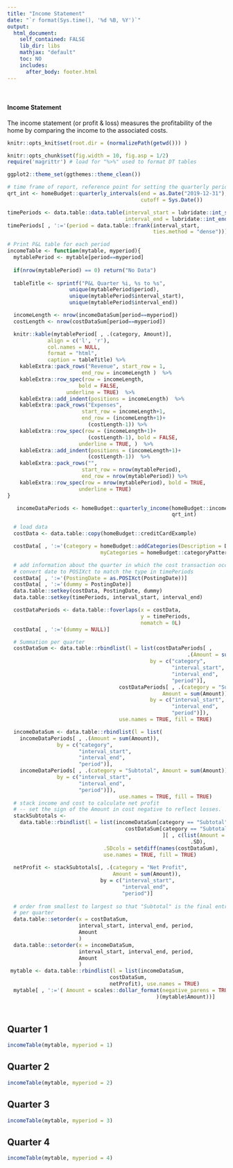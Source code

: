 ```yaml
---
title: "Income Statement"
date: "`r format(Sys.time(), '%d %B, %Y')`"
output:
  html_document:
    self_contained: FALSE
    lib_dir: libs  
    mathjax: "default"
    toc: NO
    includes:
      after_body: footer.html
---
```


<style> 
  #header { 
    background: #2274cc; /* Old browsers */
    background: -moz-linear-gradient(left, #2274cc 0%, #26c5d3 36%, #61bf61 100%); /* FF3.6-15 */
    background: -webkit-linear-gradient(left, #2274cc 0%,#26c5d3 36%,#61bf61 100%); /* Chrome10-25,Safari5.1-6 */
    background: linear-gradient(to right, #2274cc 0%,#26c5d3 36%,#61bf61 100%); /* W3C, IE10+, FF16+, Chrome26+,  Opera12+, Safari7+ */
    filter: progid:DXImageTransform.Microsoft.gradient( startColorstr='#2274cc', endColorstr='#61bf61',GradientType=1 ); /* IE6-9 */
    color: white;
    height: 100px;
    display:flex;
    align-items: center;
    justify-content: center;
  }

  h1.title {
    margin: auto;
  }
</style>

<br>  

#### Income Statement

The income statement (or profit & loss) measures the profitability of the home by comparing the income to the associated costs.

```r
knitr::opts_knit$set(root.dir = (normalizePath(getwd())) )

knitr::opts_chunk$set(fig.width = 10, fig.asp = 1/2)
require('magrittr') # load for "%>%" used to format DT tables

ggplot2::theme_set(ggthemes::theme_clean())

# time frame of report, reference point for setting the quarterly periods
qrt_int <- homeBudget::quarterly_intervals(end = as.Date("2019-12-31"),
                                           cutoff = Sys.Date())

timePeriods <- data.table::data.table(interval_start = lubridate::int_start(qrt_int), 
                                      interval_end = lubridate::int_end(qrt_int))
timePeriods[ , ':='(period = data.table::frank(interval_start, 
                                               ties.method = "dense"))]

# Print P&L table for each period
incomeTable <- function(mytable, myperiod){
  mytablePeriod <- mytable[period==myperiod]
  
  if(nrow(mytablePeriod) == 0) return("No Data")
  
  tableTitle <- sprintf("P&L Quarter %i, %s to %s", 
                    unique(mytablePeriod$period), 
                    unique(mytablePeriod$interval_start),
                    unique(mytablePeriod$interval_end))

  incomeLength <- nrow(incomeDataSum[period==myperiod])
  costLength <- nrow(costDataSum[period==myperiod])

  knitr::kable(mytablePeriod[ , .(category, Amount)], 
             align = c('l', 'r'),
             col.names = NULL, 
             format = "html", 
             caption = tableTitle) %>%
    kableExtra::pack_rows("Revenue", start_row = 1, 
                        end_row = incomeLength )  %>%
    kableExtra::row_spec(row = incomeLength,
                       bold = FALSE, 
                   underline = TRUE)  %>%
    kableExtra::add_indent(positions = incomeLength)  %>%
    kableExtra::pack_rows("Expenses", 
                        start_row = incomeLength+1, 
                        end_row = (incomeLength+1)+
                          (costLength-1)) %>%
    kableExtra::row_spec(row = (incomeLength+1)+
                          (costLength-1), bold = FALSE, 
                       underline = TRUE, )  %>%
    kableExtra::add_indent(positions = (incomeLength+1)+
                          (costLength-1))  %>%
    kableExtra::pack_rows("", 
                        start_row = nrow(mytablePeriod), 
                        end_row = nrow(mytablePeriod)) %>%
    kableExtra::row_spec(row = nrow(mytablePeriod), bold = TRUE, 
                       underline = TRUE)
}
```

```r
   incomeDataPeriods <- homeBudget::quarterly_income(homeBudget::incomeExample,
                                                     qrt_int)
```


```r

  # load data
  costData <- data.table::copy(homeBudget::creditCardExample)

  costData[ , ':='(category = homeBudget::addCategories(Description = Description,
                              myCategories = homeBudget::categoryPatternsExample))]

  # add information about the quarter in which the cost transaction occured
  # convert date to POSIXct to match the type in timePeriods
  costData[ , ':='(PostingDate = as.POSIXct(PostingDate))]
  costData[ , ':='(dummy = PostingDate)]
  data.table::setkey(costData, PostingDate, dummy)
  data.table::setkey(timePeriods, interval_start, interval_end)

  costDataPeriods <- data.table::foverlaps(x = costData, 
                                           y = timePeriods, 
                                           nomatch = 0L)
  costData[ , ':='(dummy = NULL)]
```

```r
  # Summation per quarter
  costDataSum <- data.table::rbindlist(l = list(costDataPeriods[ , 
                                                          .(Amount = sum(Amount)), 
                                              by = c("category",
                                                     "interval_start",
                                                     "interval_end", 
                                                     "period")],
                                    costDataPeriods[ , .(category = "Subtotal",
                                                  Amount = sum(Amount)),
                                              by = c("interval_start",
                                                     "interval_end", 
                                                     "period")]),
                                    use.names = TRUE, fill = TRUE)

  incomeDataSum <- data.table::rbindlist(l = list(
    incomeDataPeriods[ , .(Amount = sum(Amount)), 
                by = c("category",
                       "interval_start",
                       "interval_end", 
                       "period")],
    incomeDataPeriods[ , .(category = "Subtotal", Amount = sum(Amount)), 
                by = c("interval_start",
                       "interval_end", 
                       "period")]),
                                    use.names = TRUE, fill = TRUE)
  # stack income and cost to calculate net profit
  # -- set the sign of the Amount in cost negative to reflect losses.
  stackSubtotals <- 
    data.table::rbindlist(l = list(incomeDataSum[category == "Subtotal"],
                                      costDataSum[category == "Subtotal"
                                                  ][ , c(list(Amount = -1*Amount),
                                                           .SD),
                               .SDcols = setdiff(names(costDataSum),                                                                          "Amount")]),
                               use.names = TRUE, fill = TRUE)
  
  netProfit <- stackSubtotals[, .(category = "Net Profit", 
                                  Amount = sum(Amount)),
                              by = c("interval_start",
                                     "interval_end", 
                                     "period")]
  
  # order from smallest to largest so that "Subtotal" is the final entry
  # per quarter
  data.table::setorder(x = costDataSum, 
                       interval_start, interval_end, period,
                       Amount
                       )
  data.table::setorder(x = incomeDataSum, 
                       interval_start, interval_end, period,
                       Amount
                       )
 mytable <- data.table::rbindlist(l = list(incomeDataSum, 
                                 costDataSum,
                                 netProfit), use.names = TRUE)
  mytable[ , ':='( Amount = scales::dollar_format(negative_parens = TRUE
                                                )(mytable$Amount))]
  
```




# {.tabset}  

## Quarter 1
```r

incomeTable(mytable, myperiod = 1)

```


## Quarter 2
```r

incomeTable(mytable, myperiod = 2)

```  

## Quarter 3
```r

incomeTable(mytable, myperiod = 3)

```


## Quarter 4
```r

incomeTable(mytable, myperiod = 4)

```

#

<br>
<br>



